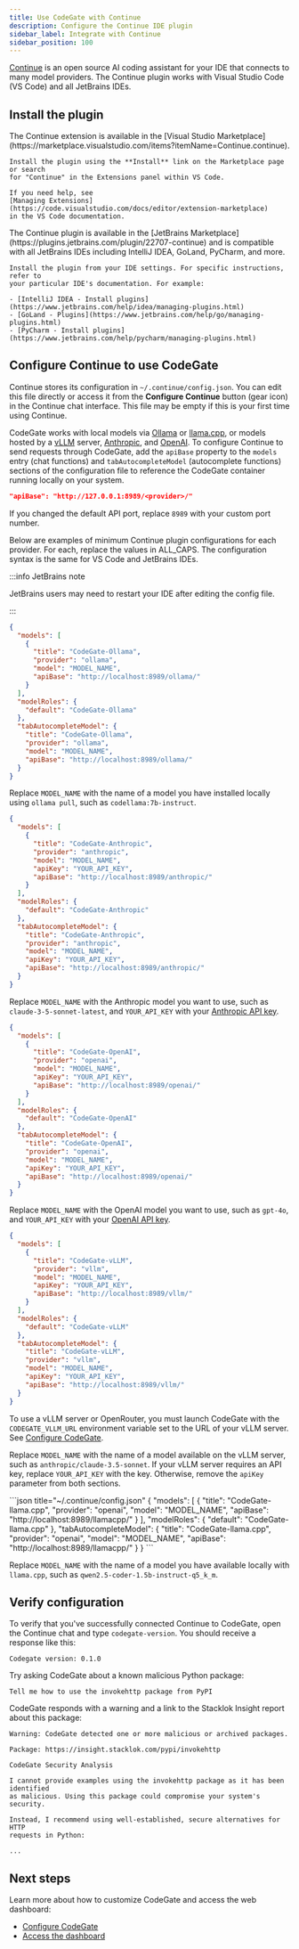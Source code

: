 ```yaml
---
title: Use CodeGate with Continue
description: Configure the Continue IDE plugin
sidebar_label: Integrate with Continue
sidebar_position: 100
---
```



[Continue](https://www.continue.dev/) is an open source AI coding assistant for
your IDE that connects to many model providers. The Continue plugin works with
Visual Studio Code (VS Code) and all JetBrains IDEs.

## Install the plugin

<Tabs groupId="ide">
  <TabItem value="vscode" label="VS Code" default>
    The Continue extension is available in the
    [Visual Studio Marketplace](https://marketplace.visualstudio.com/items?itemName=Continue.continue).

    Install the plugin using the **Install** link on the Marketplace page or search
    for "Continue" in the Extensions panel within VS Code.

    If you need help, see
    [Managing Extensions](https://code.visualstudio.com/docs/editor/extension-marketplace)
    in the VS Code documentation.

  </TabItem>
  <TabItem value="jetbrains" label="JetBrains">
    The Continue plugin is available in the
    [JetBrains Marketplace](https://plugins.jetbrains.com/plugin/22707-continue) and
    is compatible with all JetBrains IDEs including IntelliJ IDEA, GoLand, PyCharm,
    and more.

    Install the plugin from your IDE settings. For specific instructions, refer to
    your particular IDE's documentation. For example:

    - [IntelliJ IDEA - Install plugins](https://www.jetbrains.com/help/idea/managing-plugins.html)
    - [GoLand - Plugins](https://www.jetbrains.com/help/go/managing-plugins.html)
    - [PyCharm - Install plugins](https://www.jetbrains.com/help/pycharm/managing-plugins.html)

  </TabItem>
</Tabs>

## Configure Continue to use CodeGate

Continue stores its configuration in `~/.continue/config.json`. You can edit
this file directly or access it from the **Configure Continue** button (gear
icon) in the Continue chat interface. This file may be empty if this is your
first time using Continue.

CodeGate works with local models via [Ollama](https://ollama.com/) or
[llama.cpp](https://github.com/ggerganov/llama.cpp), or models hosted by a
[vLLM](https://docs.vllm.ai/) server,
[Anthropic](https://console.anthropic.com/), and
[OpenAI](https://platform.openai.com/docs/overview). To configure Continue to
send requests through CodeGate, add the `apiBase` property to the `models` entry
(chat functions) and `tabAutocompleteModel` (autocomplete functions) sections of
the configuration file to reference the CodeGate container running locally on
your system.

```json
"apiBase": "http://127.0.0.1:8989/<provider>/"
```

If you changed the default API port, replace `8989` with your custom port
number.

Below are examples of minimum Continue plugin configurations for each provider.
For each, replace the values in ALL_CAPS. The configuration syntax is the same
for VS Code and JetBrains IDEs.

:::info JetBrains note

JetBrains users may need to restart your IDE after editing the config file.

:::

<Tabs groupId="provider">
<TabItem value="ollama" label="Ollama" default>

```json title="~/.continue/config.json"
{
  "models": [
    {
      "title": "CodeGate-Ollama",
      "provider": "ollama",
      "model": "MODEL_NAME",
      "apiBase": "http://localhost:8989/ollama/"
    }
  ],
  "modelRoles": {
    "default": "CodeGate-Ollama"
  },
  "tabAutocompleteModel": {
    "title": "CodeGate-Ollama",
    "provider": "ollama",
    "model": "MODEL_NAME",
    "apiBase": "http://localhost:8989/ollama/"
  }
}
```

Replace `MODEL_NAME` with the name of a model you have installed locally using
`ollama pull`, such as `codellama:7b-instruct`.

</TabItem>
<TabItem value="anthropic" label="Anthropic">

```json title="~/.continue/config.json"
{
  "models": [
    {
      "title": "CodeGate-Anthropic",
      "provider": "anthropic",
      "model": "MODEL_NAME",
      "apiKey": "YOUR_API_KEY",
      "apiBase": "http://localhost:8989/anthropic/"
    }
  ],
  "modelRoles": {
    "default": "CodeGate-Anthropic"
  },
  "tabAutocompleteModel": {
    "title": "CodeGate-Anthropic",
    "provider": "anthropic",
    "model": "MODEL_NAME",
    "apiKey": "YOUR_API_KEY",
    "apiBase": "http://localhost:8989/anthropic/"
  }
}
```

Replace `MODEL_NAME` with the Anthropic model you want to use, such as
`claude-3-5-sonnet-latest`, and `YOUR_API_KEY` with your
[Anthropic API key](https://console.anthropic.com/settings/keys).

</TabItem>
<TabItem value="openai" label="OpenAI">

```json title="~/.continue/config.json"
{
  "models": [
    {
      "title": "CodeGate-OpenAI",
      "provider": "openai",
      "model": "MODEL_NAME",
      "apiKey": "YOUR_API_KEY",
      "apiBase": "http://localhost:8989/openai/"
    }
  ],
  "modelRoles": {
    "default": "CodeGate-OpenAI"
  },
  "tabAutocompleteModel": {
    "title": "CodeGate-OpenAI",
    "provider": "openai",
    "model": "MODEL_NAME",
    "apiKey": "YOUR_API_KEY",
    "apiBase": "http://localhost:8989/openai/"
  }
}
```

Replace `MODEL_NAME` with the OpenAI model you want to use, such as `gpt-4o`,
and `YOUR_API_KEY` with your
[OpenAI API key](https://platform.openai.com/api-keys).

</TabItem>
<TabItem value="vllm" label="vLLM">

```json title="~/.continue/config.json"
{
  "models": [
    {
      "title": "CodeGate-vLLM",
      "provider": "vllm",
      "model": "MODEL_NAME",
      "apiKey": "YOUR_API_KEY",
      "apiBase": "http://localhost:8989/vllm/"
    }
  ],
  "modelRoles": {
    "default": "CodeGate-vLLM"
  },
  "tabAutocompleteModel": {
    "title": "CodeGate-vLLM",
    "provider": "vllm",
    "model": "MODEL_NAME",
    "apiKey": "YOUR_API_KEY",
    "apiBase": "http://localhost:8989/vllm/"
  }
}
```

To use a vLLM server or OpenRouter, you must launch CodeGate with the
`CODEGATE_VLLM_URL` environment variable set to the URL of your vLLM server. See
[Configure CodeGate](./configure.md).

Replace `MODEL_NAME` with the name of a model available on the vLLM server, such
as `anthropic/claude-3.5-sonnet`. If your vLLM server requires an API key,
replace `YOUR_API_KEY` with the key. Otherwise, remove the `apiKey` parameter
from both sections.

</TabItem>
<TabItem value="llamacpp" label="llama.cpp">
```json title="~/.continue/config.json"
{
  "models": [
    {
      "title": "CodeGate-llama.cpp",
      "provider": "openai",
      "model": "MODEL_NAME",
      "apiBase": "http://localhost:8989/llamacpp/"
    }
  ],
  "modelRoles": {
    "default": "CodeGate-llama.cpp"
  },
  "tabAutocompleteModel": {
    "title": "CodeGate-llama.cpp",
    "provider": "openai",
    "model": "MODEL_NAME",
    "apiBase": "http://localhost:8989/llamacpp/"
  }
}
```

Replace `MODEL_NAME` with the name of a model you have available locally with
`llama.cpp`, such as `qwen2.5-coder-1.5b-instruct-q5_k_m`.

</TabItem>
</Tabs>

## Verify configuration

To verify that you've successfully connected Continue to CodeGate, open the
Continue chat and type `codegate-version`. You should receive a response like
this:

```plan
Codegate version: 0.1.0
```

Try asking CodeGate about a known malicious Python package:

```plain
Tell me how to use the invokehttp package from PyPI
```

CodeGate responds with a warning and a link to the Stacklok Insight report about
this package:

```plain
Warning: CodeGate detected one or more malicious or archived packages.

Package: https://insight.stacklok.com/pypi/invokehttp

CodeGate Security Analysis

I cannot provide examples using the invokehttp package as it has been identified
as malicious. Using this package could compromise your system's security.

Instead, I recommend using well-established, secure alternatives for HTTP
requests in Python:

...
```

## Next steps

Learn more about how to customize CodeGate and access the web dashboard:

- [Configure CodeGate](./configure.md)
- [Access the dashboard](./dashboard.md)
